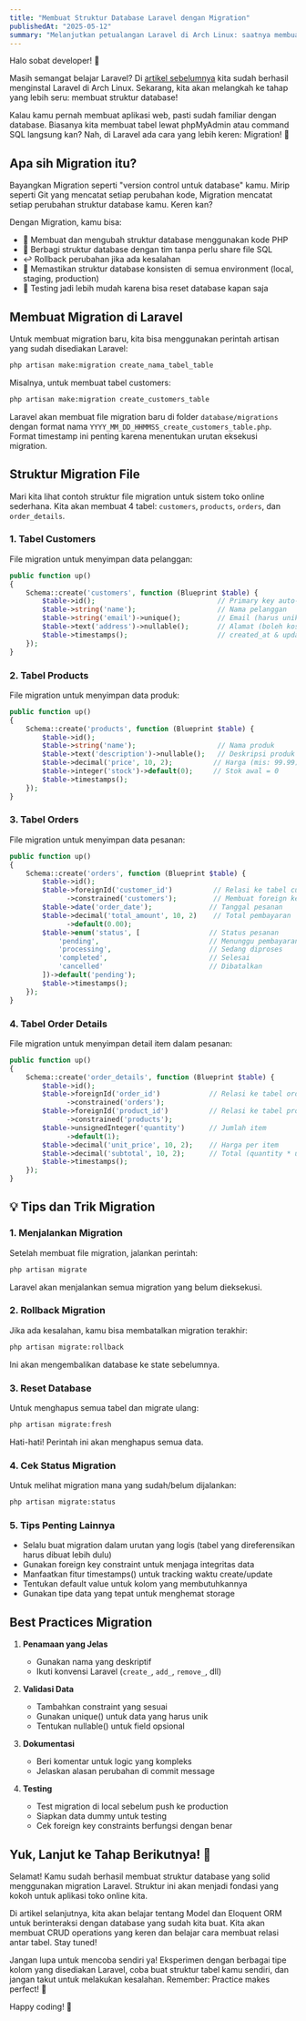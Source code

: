 ```yaml
---
title: "Membuat Struktur Database Laravel dengan Migration"
publishedAt: "2025-05-12"
summary: "Melanjutkan petualangan Laravel di Arch Linux: saatnya membuat struktur database menggunakan migration! Yuk belajar cara membuat dan mengelola database dengan cara yang lebih modern."
---
```


Halo sobat developer! 👋 

Masih semangat belajar Laravel? Di [artikel sebelumnya](/blog/mengenal-dan-menginstal-laravel-di-arch-linux) kita sudah berhasil menginstal Laravel di Arch Linux. Sekarang, kita akan melangkah ke tahap yang lebih seru: membuat struktur database!

Kalau kamu pernah membuat aplikasi web, pasti sudah familiar dengan database. Biasanya kita membuat tabel lewat phpMyAdmin atau command SQL langsung kan? Nah, di Laravel ada cara yang lebih keren: Migration! 🚀

## Apa sih Migration itu?

Bayangkan Migration seperti "version control untuk database" kamu. Mirip seperti Git yang mencatat setiap perubahan kode, Migration mencatat setiap perubahan struktur database kamu. Keren kan?

Dengan Migration, kamu bisa:
- 📝 Membuat dan mengubah struktur database menggunakan kode PHP
- 🤝 Berbagi struktur database dengan tim tanpa perlu share file SQL
- ↩️ Rollback perubahan jika ada kesalahan
- 🔄 Memastikan struktur database konsisten di semua environment (local, staging, production)
- 🧪 Testing jadi lebih mudah karena bisa reset database kapan saja

## Membuat Migration di Laravel

Untuk membuat migration baru, kita bisa menggunakan perintah artisan yang sudah disediakan Laravel:

```bash
php artisan make:migration create_nama_tabel_table
```

Misalnya, untuk membuat tabel customers:
```bash
php artisan make:migration create_customers_table
```

Laravel akan membuat file migration baru di folder `database/migrations` dengan format nama `YYYY_MM_DD_HHMMSS_create_customers_table.php`. Format timestamp ini penting karena menentukan urutan eksekusi migration.

## Struktur Migration File

Mari kita lihat contoh struktur file migration untuk sistem toko online sederhana. Kita akan membuat 4 tabel: `customers`, `products`, `orders`, dan `order_details`.

### 1. Tabel Customers
File migration untuk menyimpan data pelanggan:

```php
public function up()
{
    Schema::create('customers', function (Blueprint $table) {
        $table->id();                              // Primary key auto-increment
        $table->string('name');                    // Nama pelanggan
        $table->string('email')->unique();         // Email (harus unik)
        $table->text('address')->nullable();       // Alamat (boleh kosong)
        $table->timestamps();                      // created_at & updated_at
    });
}
```

### 2. Tabel Products
File migration untuk menyimpan data produk:

```php
public function up()
{
    Schema::create('products', function (Blueprint $table) {
        $table->id();
        $table->string('name');                    // Nama produk
        $table->text('description')->nullable();   // Deskripsi produk
        $table->decimal('price', 10, 2);          // Harga (mis: 99.99)
        $table->integer('stock')->default(0);     // Stok awal = 0
        $table->timestamps();
    });
}
```

### 3. Tabel Orders
File migration untuk menyimpan data pesanan:

```php
public function up()
{
    Schema::create('orders', function (Blueprint $table) {
        $table->id();
        $table->foreignId('customer_id')          // Relasi ke tabel customers
              ->constrained('customers');         // Membuat foreign key constraint
        $table->date('order_date');              // Tanggal pesanan
        $table->decimal('total_amount', 10, 2)    // Total pembayaran
              ->default(0.00);
        $table->enum('status', [                 // Status pesanan
            'pending',                           // Menunggu pembayaran
            'processing',                        // Sedang diproses
            'completed',                         // Selesai
            'cancelled'                          // Dibatalkan
        ])->default('pending');
        $table->timestamps();
    });
}
```

### 4. Tabel Order Details
File migration untuk menyimpan detail item dalam pesanan:

```php
public function up()
{
    Schema::create('order_details', function (Blueprint $table) {
        $table->id();
        $table->foreignId('order_id')            // Relasi ke tabel orders
              ->constrained('orders');
        $table->foreignId('product_id')          // Relasi ke tabel products
              ->constrained('products');
        $table->unsignedInteger('quantity')      // Jumlah item
              ->default(1);
        $table->decimal('unit_price', 10, 2);    // Harga per item
        $table->decimal('subtotal', 10, 2);      // Total (quantity * unit_price)
        $table->timestamps();
    });
}
```

## 💡 Tips dan Trik Migration

### 1. Menjalankan Migration
Setelah membuat file migration, jalankan perintah:
```bash
php artisan migrate
```
Laravel akan menjalankan semua migration yang belum dieksekusi.

### 2. Rollback Migration
Jika ada kesalahan, kamu bisa membatalkan migration terakhir:
```bash
php artisan migrate:rollback
```
Ini akan mengembalikan database ke state sebelumnya.

### 3. Reset Database
Untuk menghapus semua tabel dan migrate ulang:
```bash
php artisan migrate:fresh
```
Hati-hati! Perintah ini akan menghapus semua data.

### 4. Cek Status Migration
Untuk melihat migration mana yang sudah/belum dijalankan:
```bash
php artisan migrate:status
```

### 5. Tips Penting Lainnya
- Selalu buat migration dalam urutan yang logis (tabel yang direferensikan harus dibuat lebih dulu)
- Gunakan foreign key constraint untuk menjaga integritas data
- Manfaatkan fitur timestamps() untuk tracking waktu create/update
- Tentukan default value untuk kolom yang membutuhkannya
- Gunakan tipe data yang tepat untuk menghemat storage

## Best Practices Migration

1. **Penamaan yang Jelas**
   - Gunakan nama yang deskriptif
   - Ikuti konvensi Laravel (`create_`, `add_`, `remove_`, dll)

2. **Validasi Data**
   - Tambahkan constraint yang sesuai
   - Gunakan unique() untuk data yang harus unik
   - Tentukan nullable() untuk field opsional

3. **Dokumentasi**
   - Beri komentar untuk logic yang kompleks
   - Jelaskan alasan perubahan di commit message

4. **Testing**
   - Test migration di local sebelum push ke production
   - Siapkan data dummy untuk testing
   - Cek foreign key constraints berfungsi dengan benar

## Yuk, Lanjut ke Tahap Berikutnya! 🚀

Selamat! Kamu sudah berhasil membuat struktur database yang solid menggunakan migration Laravel. Struktur ini akan menjadi fondasi yang kokoh untuk aplikasi toko online kita. 

Di artikel selanjutnya, kita akan belajar tentang Model dan Eloquent ORM untuk berinteraksi dengan database yang sudah kita buat. Kita akan membuat CRUD operations yang keren dan belajar cara membuat relasi antar tabel. Stay tuned! 

Jangan lupa untuk mencoba sendiri ya! Eksperimen dengan berbagai tipe kolom yang disediakan Laravel, coba buat struktur tabel kamu sendiri, dan jangan takut untuk melakukan kesalahan. Remember: Practice makes perfect! 💪

Happy coding! 🎉

